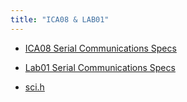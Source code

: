 ```yaml
---
title: "ICA08 & LAB01"
---
```


- [ICA08 Serial Communications Specs](assets){target="_blank"}

- [Lab01 Serial Communications Specs](assets){target="_blank"}

- [sci.h](assets){target="_blank"}



